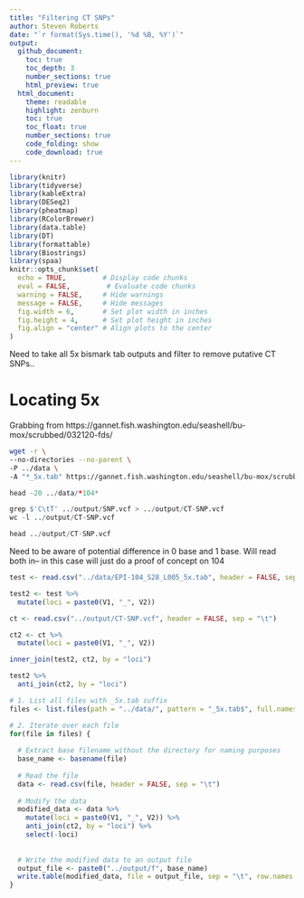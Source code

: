 ```yaml
---
title: "Filtering CT SNPs"
author: Steven Roberts
date: "`r format(Sys.time(), '%d %B, %Y')`" 
output: 
  github_document:
    toc: true
    toc_depth: 3
    number_sections: true
    html_preview: true
  html_document:
    theme: readable
    highlight: zenburn
    toc: true
    toc_float: true
    number_sections: true
    code_folding: show
    code_download: true
---
```


```r
library(knitr)
library(tidyverse)
library(kableExtra)
library(DESeq2)
library(pheatmap)
library(RColorBrewer)
library(data.table)
library(DT)
library(formattable)
library(Biostrings)
library(spaa)
knitr::opts_chunk$set(
  echo = TRUE,         # Display code chunks
  eval = FALSE,         # Evaluate code chunks
  warning = FALSE,     # Hide warnings
  message = FALSE,     # Hide messages
  fig.width = 6,       # Set plot width in inches
  fig.height = 4,      # Set plot height in inches
  fig.align = "center" # Align plots to the center
)
```


Need to take all 5x bismark tab outputs and filter to remove putative CT SNPs..

# Locating 5x 

Grabbing from https://gannet.fish.washington.edu/seashell/bu-mox/scrubbed/032120-fds/


```bash
wget -r \
--no-directories --no-parent \
-P ../data \
-A "*_5x.tab" https://gannet.fish.washington.edu/seashell/bu-mox/scrubbed/032120-fds/
```

```r
head -20 ../data/*104*
```


```r
grep $'C\tT' ../output/SNP.vcf > ../output/CT-SNP.vcf
wc -l ../output/CT-SNP.vcf
```



```r
head ../output/CT-SNP.vcf
```

Need to be aware of potential difference in 0 base and 1 base.
Will read both in-- in this case will just do a proof of concept on 104



```r
test <- read.csv("../data/EPI-104_S28_L005_5x.tab", header = FALSE, sep = "\t")
```

```r
test2 <- test %>%
  mutate(loci = paste0(V1, "_", V2))
```


```r
ct <- read.csv("../output/CT-SNP.vcf", header = FALSE, sep = "\t")
```

```r
ct2 <- ct %>%
  mutate(loci = paste0(V1, "_", V2))
```


```r
inner_join(test2, ct2, by = "loci")
```

```r
test2 %>%
  anti_join(ct2, by = "loci")


```
```r

# 1. List all files with _5x.tab suffix
files <- list.files(path = "../data/", pattern = "_5x.tab$", full.names = TRUE)

# 2. Iterate over each file
for(file in files) {
  
  # Extract base filename without the directory for naming purposes
  base_name <- basename(file)
  
  # Read the file
  data <- read.csv(file, header = FALSE, sep = "\t")
  
  # Modify the data
  modified_data <- data %>%
    mutate(loci = paste0(V1, "_", V2)) %>%
    anti_join(ct2, by = "loci") %>%
    select(-loci)
    
  
  # Write the modified data to an output file
  output_file <- paste0("../output/f", base_name)
  write.table(modified_data, file = output_file, sep = "\t", row.names = FALSE, quote = FALSE, col.names = FALSE)
}


```


